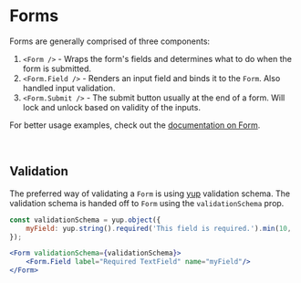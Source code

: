 

<Meta title="Documentation|Forms" />


# Forms

Forms are generally comprised of three components:

1. `<Form />` - Wraps the form's fields and determines what to do when the form is submitted.
2. `<Form.Field />` - Renders an input field and binds it to the `Form`. Also handled input validation.
3. `<Form.Submit />` - The submit button usually at the end of a form. Will lock and unlock based on validity of the inputs.

For better usage examples, check out the [documentation on Form](/?path=/docs/stable-forms-form--general).

<br />

## Validation

The preferred way of validating a `Form` is using [yup](https://github.com/jquense/yup) validation schema. The validation schema
is handed off to `Form` using the `validationSchema` prop.


```jsx
const validationSchema = yup.object({
    myField: yup.string().required('This field is required.').min(10, 'A length of 10 or more is required.'),
});

<Form validationSchema={validationSchema}>
    <Form.Field label="Required TextField" name="myField"/>
</Form>
```
